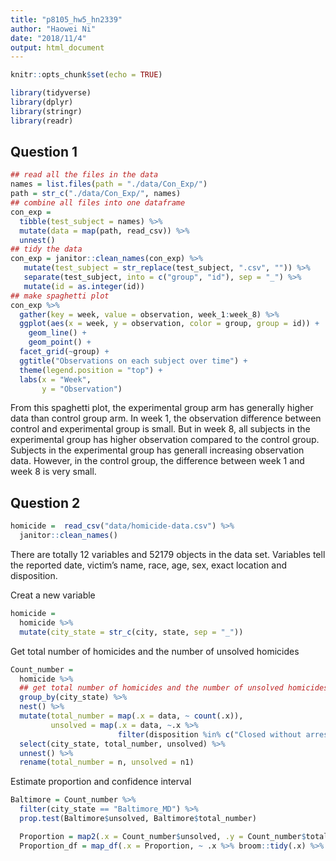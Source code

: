 ```yaml
---
title: "p8105_hw5_hn2339"
author: "Haowei Ni"
date: "2018/11/4"
output: html_document
---
```


```r
knitr::opts_chunk$set(echo = TRUE)
```

```r
library(tidyverse)
library(dplyr)
library(stringr)
library(readr)
```

## Question 1 

```r
## read all the files in the data 
names = list.files(path = "./data/Con_Exp/")
path = str_c("./data/Con_Exp/", names)
## combine all files into one dataframe 
con_exp =
  tibble(test_subject = names) %>% 
  mutate(data = map(path, read_csv)) %>% 
  unnest()
## tidy the data 
con_exp = janitor::clean_names(con_exp) %>% 
   mutate(test_subject = str_replace(test_subject, ".csv", "")) %>% 
   separate(test_subject, into = c("group", "id"), sep = "_") %>% 
   mutate(id = as.integer(id))
## make spaghetti plot
con_exp %>% 
  gather(key = week, value = observation, week_1:week_8) %>% 
  ggplot(aes(x = week, y = observation, color = group, group = id)) +
    geom_line() + 
    geom_point() +
  facet_grid(~group) +
  ggtitle("Observations on each subject over time") +
  theme(legend.position = "top") + 
  labs(x = "Week",
       y = "Observation")
```
From this spaghetti plot, the experimental group arm has generally higher data than control group arm. In week 1, the observation difference between control and experimental group is small. But in week 8, all subjects in the experimental group has higher observation compared to the control group. Subjects in the experimental group has generall increasing observation data. However, in the control group, the difference between week 1 and week 8 is very small. 

## Question 2 

```r
homicide =  read_csv("data/homicide-data.csv") %>% 
  janitor::clean_names()
```
There are totally 12 variables and 52179 objects in the data set. Variables tell the reported date, victim's name, race, age, sex, exact location and disposition. 

Creat a new variable

```r
homicide = 
  homicide %>% 
  mutate(city_state = str_c(city, state, sep = "_")) 
```

Get total number of homicides and the number of unsolved homicides

```r
Count_number = 
  homicide %>%
  ## get total number of homicides and the number of unsolved homicides
  group_by(city_state) %>% 
  nest() %>%
  mutate(total_number = map(.x = data, ~ count(.x)), 
         unsolved = map(.x = data, ~.x %>% 
                        filter(disposition %in% c("Closed without arrest","Open/No arrest")) %>% count())) %>% 
  select(city_state, total_number, unsolved) %>% 
  unnest() %>% 
  rename(total_number = n, unsolved = n1)
```

Estimate proportion and confidence interval 

```r
Baltimore = Count_number %>% 
  filter(city_state == "Baltimore_MD") %>% 
  prop.test(Baltimore$unsolved, Baltimore$total_number) 
```

```r
  Proportion = map2(.x = Count_number$unsolved, .y = Count_number$total_number, ~ prop.test(.x, .y)) 
  Proportion_df = map_df(.x = Proportion, ~ .x %>% broom::tidy(.x) %>% select(estimate, conf.low, conf.high)) 
```

